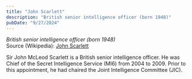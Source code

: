 ```yaml
---
title: "John Scarlett"
description: "British senior intelligence officer (born 1948)"
pubDate: "9/27/2024"
---
```


*British senior intelligence officer (born 1948)*  
Source (Wikipedia): [John Scarlett][1]

Sir John McLeod Scarlett is a British senior intelligence officer. He was Chief of the Secret Intelligence Service (MI6) from 2004 to 2009. Prior to this appointment, he had chaired the Joint Intelligence Committee (JIC).

[1]: https://en.wikipedia.org/wiki/John_Scarlett
